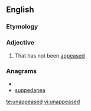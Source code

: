 ==English==

===Etymology===
{{prefix|un|appeased}}

===Adjective===
{{en-adj}}

# That has not been [[appease]]d

===Anagrams===
* {{alphagram|aadeenppsu}}
* [[suppedanea#English|suppedanea]]

[[te:unappeased]]
[[vi:unappeased]]
